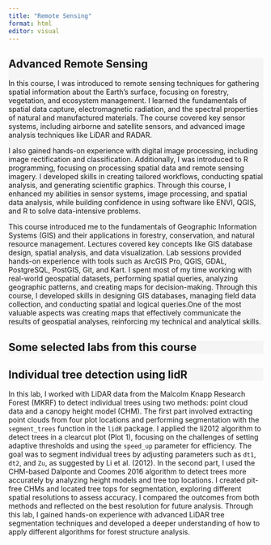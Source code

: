 ```yaml
---
title: "Remote Sensing"
format: html
editor: visual
---
```


::: {style="background-color: #f5f5f5"}
# Advanced Remote Sensing

In this course, I was introduced to remote sensing techniques for gathering spatial information about the Earth’s surface, focusing on forestry, vegetation, and ecosystem management. I learned the fundamentals of spatial data capture, electromagnetic radiation, and the spectral properties of natural and manufactured materials. The course covered key sensor systems, including airborne and satellite sensors, and advanced image analysis techniques like LiDAR and RADAR.

I also gained hands-on experience with digital image processing, including image rectification and classification. Additionally, I was introduced to R programming, focusing on processing spatial data and remote sensing imagery. I developed skills in creating tailored workflows, conducting spatial analysis, and generating scientific graphics. Through this course, I enhanced my abilities in sensor systems, image processing, and spatial data analysis, while building confidence in using software like ENVI, QGIS, and R to solve data-intensive problems.

This course introduced me to the fundamentals of Geographic Information Systems (GIS) and their applications in forestry, conservation, and natural resource management. Lectures covered key concepts like GIS database design, spatial analysis, and data visualization. Lab sessions provided hands-on experience with tools such as ArcGIS Pro, QGIS, GDAL, PostgreSQL, PostGIS, Git, and Kart. I spent most of my time working with real-world geospatial datasets, performing spatial queries, analyzing geographic patterns, and creating maps for decision-making. Through this course, I developed skills in designing GIS databases, managing field data collection, and conducting spatial and logical queries.One of the most valuable aspects was creating maps that effectively communicate the results of geospatial analyses, reinforcing my technical and analytical skills.
:::

::: {style="background-color: #f5f5f5"}
## Some selected labs from this course
:::

::: {style="background-color: #f5f5f5"}
## Individual tree detection using lidR
:::

In this lab, I worked with LiDAR data from the Malcolm Knapp Research Forest (MKRF) to detect individual trees using two methods: point cloud data and a canopy height model (CHM). The first part involved extracting point clouds from four plot locations and performing segmentation with the `segment_trees` function in the `lidR` package. I applied the li2012 algorithm to detect trees in a clearcut plot (Plot 1), focusing on the challenges of setting adaptive thresholds and using the `speed_up` parameter for efficiency. The goal was to segment individual trees by adjusting parameters such as `dt1`, `dt2`, and `Zu`, as suggested by Li et al. (2012). In the second part, I used the CHM-based Dalponte and Coomes 2016 algorithm to detect trees more accurately by analyzing height models and tree top locations. I created pit-free CHMs and located tree tops for segmentation, exploring different spatial resolutions to assess accuracy. I compared the outcomes from both methods and reflected on the best resolution for future analysis. Through this lab, I gained hands-on experience with advanced LiDAR tree segmentation techniques and developed a deeper understanding of how to apply different algorithms for forest structure analysis.

